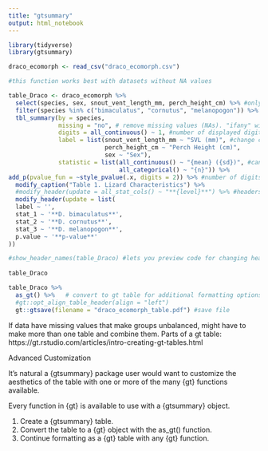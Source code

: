 ```yaml
---
title: "gtsummary"
output: html_notebook
---
```

```r
library(tidyverse)
library(gtsummary)
```

```r
draco_ecomorph <- read_csv("draco_ecomorph.csv")
```

```r
#this function works best with datasets without NA values

table_Draco <- draco_ecomorph %>%
  select(species, sex, snout_vent_length_mm, perch_height_cm) %>% #only retain variables that will be used in summaries
  filter(species %in% c("bimaculatus", "cornutus", "melanopogon")) %>%
  tbl_summary(by = species,
              missing = "no", # remove missing values (NAs). "ifany" will include a missing values summary row in table.
              digits = all_continuous() ~ 1, #number of displayed digits for continuous variables
              label = list(snout_vent_length_mm ~ "SVL (mm)", #change column labels in table
                           perch_height_cm ~ "Perch Height (cm)",
                           sex ~ "Sex"),
              statistic = list(all_continuous() ~ "{mean} ({sd})", #can use any character for parentheses
                               all_categorical() ~ "{n}")) %>%
add_p(pvalue_fun = ~style_pvalue(.x, digits = 2)) %>% #number of digits displayed for p-values
  modify_caption("Table 1. Lizard Characteristics") %>%
  #modify_header(update = all_stat_cols() ~ "**{level}**") %>% #headers to only contain species name
  modify_header(update = list(
  label ~ '',
  stat_1 ~ '**D. bimaculatus**',
  stat_2 ~ '**D. cornutus**',
  stat_3 ~ '**D. melanopogon**',
  p.value ~ '**p-value**'
))

#show_header_names(table_Draco) #lets you preview code for changing header names and formatting  
                
table_Draco
```
```r
table_Draco %>% 
  as_gt() %>%   # convert to gt table for additional formatting options and saving
  #gt::opt_align_table_header(align = "left")
  gt::gtsave(filename = "draco_ecomorph_table.pdf") #save file
```
If data have missing values that make groups unbalanced, might have to make more than one table and combine them.
Parts of a gt table: https://gt.rstudio.com/articles/intro-creating-gt-tables.html

Advanced Customization

It's natural a {gtsummary} package user would want to customize the aesthetics of the table with one or more of the many {gt} functions available.

Every function in {gt} is available to use with a {gtsummary} object.

1. Create a {gtsummary} table.
2. Convert the table to a {gt} object with the as_gt() function.
3. Continue formatting as a {gt} table with any {gt} function.
